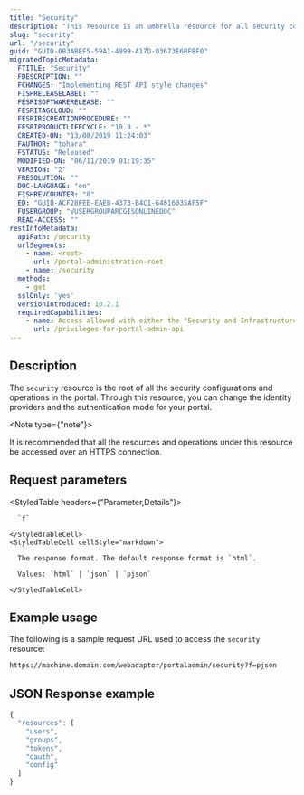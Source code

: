 ```yaml
---
title: "Security"
description: "This resource is an umbrella resource for all security configurations in Portal for ArcGIS."
slug: "security"
url: "/security"
guid: "GUID-0B3ABEF5-59A1-4999-A17D-03673E6BFBF0"
migratedTopicMetadata:
  FTITLE: "Security"
  FDESCRIPTION: ""
  FCHANGES: "Implementing REST API style changes"
  FISHRELEASELABEL: ""
  FESRISOFTWARERELEASE: ""
  FESRITAGCLOUD: ""
  FESRIRECREATIONPROCEDURE: ""
  FESRIPRODUCTLIFECYCLE: "10.8 - *"
  CREATED-ON: "13/08/2019 11:24:03"
  FAUTHOR: "tohara"
  FSTATUS: "Released"
  MODIFIED-ON: "06/11/2019 01:19:35"
  VERSION: "2"
  FRESOLUTION: ""
  DOC-LANGUAGE: "en"
  FISHREVCOUNTER: "8"
  ED: "GUID-ACF28FEE-EAE0-4373-B4C1-64616035AF5F"
  FUSERGROUP: "VUSERGROUPARCGISONLINEDOC"
  READ-ACCESS: ""
restInfoMetadata:
  apiPath: /security
  urlSegments:
    - name: <root>
      url: /portal-administration-root
    - name: /security
  methods:
    - get
  sslOnly: 'yes'
  versionIntroduced: 10.2.1
  requiredCapabilities:
    - name: Access allowed with either the "Security and Infrastructure" or "Link to Enterprise Groups" privileges
      url: /privileges-for-portal-admin-api
---
```


## Description

The `security` resource is the root of all the security configurations and operations in the portal. Through this resource, you can change the identity providers and the authentication mode for your portal.

<Note type={"note"}>

It is recommended that all the resources and operations under this resource be accessed over an HTTPS connection.

</Note>

##  Request parameters

<StyledTable headers={"Parameter,Details"}>
  <StyledTableRow>
    <StyledTableCell cellStyle="markdown">

      `f` 

    </StyledTableCell>
    <StyledTableCell cellStyle="markdown">

      The response format. The default response format is `html`.

      Values: `html` | `json` | `pjson`

    </StyledTableCell>
  </StyledTableRow>
</StyledTable>

## Example usage

The following is a sample request URL used to access the `security` resource:

```markdown
https://machine.domain.com/webadaptor/portaladmin/security?f=pjson
```

## JSON Response example

```javascript
{
  "resources": [
    "users",
    "groups",
    "tokens",
    "oauth",
    "config"
  ]
}
```

 
